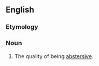 ==English==

===Etymology===
{{suffix|abstersive|ness}}

===Noun===
{{en-noun|-}}

# The quality of being [[abstersive]].